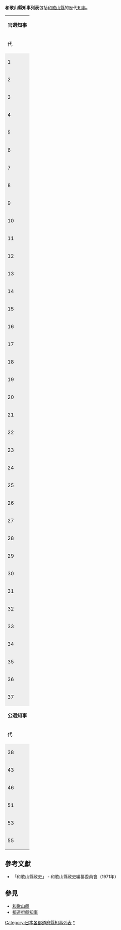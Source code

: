 '''和歌山縣知事列表'''包括[[和歌山縣|和歌山縣]]的歴代[[知事|知事]]。

{| class="wikitable" style="text-align:center" border="1" frame="box" rules="all" cellspacing="0" cellpadding="3"
|colspan="8" bgcolor="#99FFFF"|'''官選知事'''
|-
! 代
! 人
! 姓名
! style="width:8em"|在職時間
! 期
! 出身地
! 學職歷　
! 備注
|-
! style="background:#eee"|1
|1
|[[津田正臣|津田正臣]]
|1871年11月25日<br />- 1872年1月25日
|
|[[和歌山藩|和歌山藩]]
|[[和歌山縣|和歌山縣]][[參事|大參事]]
|
|-
! style="background:#eee"|2
|2
|[[北島秀朝|北島秀朝]]
|1872年1月25日<br />- 1873年10月13日
|
|[[水戶藩|水戶藩]]
|[[東京府|東京府]]大參事
|
|-
! style="background:#eee"|3
|3
|[[神山郡廉|神山郡廉]]
|1873年10月13日<br />- 1883年10月20日
|
|[[高知藩|高知藩]]
|[[島根縣|島根縣]][[權令|權令]]
|
|-
! style="background:#eee"|4
|4
|[[松本鼎|松本鼎]]
|1883年10月20日<br />- 1889年12月26日
|
|[[長州藩|長州藩]]
|和歌山縣[[書記官|大書記官]]
|
|-
! style="background:#eee"|5
|5
|[[石井忠亮|石井忠亮]]
|1889年12月26日<br />- 1891年4月9日
|
|[[佐賀藩|佐賀藩]]
|[[元老院_(日本)|元老院]][[議員|議員]]
|
|-
! style="background:#eee"|6
|6
|[[千田貞暁|千田貞暁]]
|1891年4月9日<br />- 1892年1月15日
|
|[[薩摩藩|薩摩藩]]
|[[新潟縣|新潟縣]][[知事|知事]]
|
|-
! style="background:#eee"|7
|7
|[[沖守固|沖守固]]
|1892年1月15日<br />- 1897年4月7日
|
|[[江戶|江戶]]
|
|
|-
! style="background:#eee"|8
|8
|[[久保田貫一|久保田貫一]]
|1897年4月7日<br />- 1898年10月8日
|
|[[兵庫縣|兵庫縣]]
|原[[埼玉縣知事|埼玉縣知事]]
|
|-
! style="background:#eee"|9
|9
|[[野村政明|野村政明]]
|1898年10月8日<br />- 1899年4月7日
|
|薩摩藩
|[[台灣|台灣]]事務局長
|
|-
! style="background:#eee"|10
|10
|[[小倉久|小倉久]]
|1899年4月7日<br />- 1900年10月25日
|
|[[沼田藩|沼田藩]]
|[[内務省_(日本)|内務省]][[警保局|警保局長]]
|
|-
! style="background:#eee"|11
|11
|[[椿蓁一郎|椿蓁一郎]]
|1900年10月25日<br />- 1903年6月29日
|
|[[桑名藩|桑名藩]]
|和歌山縣[[書記官|書記官]]
|
|-
! style="background:#eee"|12
|12
|[[清棲家教|清棲家教]]
|1903年6月29日<br />- 1907年1月11日
|
|[[京都|京都]]
|[[茨城縣知事|茨城縣知事]]
|[[伏見宮邦家親王|伏見宮邦家親王]]之子
|-
! style="background:#eee"|13
|13
|[[伊澤多喜男|伊澤多喜男]]
|1907年1月11日<br />- 1909年7月30日
|
|[[長野縣|長野縣]]
|[[警視|警視]]
|
|-
! style="background:#eee"|14
|14
|[[川上親晴|川上親晴]]
|1909年7月30日<br />- 1911年9月4日
|
|薩摩藩
|[[富山縣知事|富山縣知事]]
|
|-
! style="background:#eee"|15
|15
|[[川村竹治|川村竹治]]
|1911年9月4日<br />- 1914年6月9日
|
|[[秋田縣|秋田縣]]
|[[台灣總督府|台灣總督府]]内務局長
|
|-
! style="background:#eee"|16
|16
|[[鹿子木小五郎|鹿子木小五郎]]
|1914年6月9日<br />- 1917年12月17日
|
|東京府
|[[香川縣|香川縣]]知事
|
|-
! style="background:#eee"|17
|17
|[[池松時和|池松時和]]
|1917年12月17日<br />- 1920年2月3日
|
|[[鹿兒島縣|鹿兒島縣]]
|[[滋賀縣|滋賀縣]]知事
|
|-
! style="background:#eee"|18
|18
|[[小原新三|小原新三]]
|1920年2月3日<br />- 1923年6月6日
|
|東京府
|[[朝鮮總督府|朝鮮總督府]]農商工部長官
|
|-
! style="background:#eee"|19
|19
|[[佐竹義文|佐竹義文]]
|1923年6月6日<br />- 1924年6月24日
|
|東京府
|香川縣知事
|
|-
! style="background:#eee"|20
|20
|[[長谷川久一|長谷川久一]]
|1924年6月24日<br />- 1927年3月22日
|
|[[佐賀縣|佐賀縣]]
|[[石川縣|石川縣]]知事
|
|-
! style="background:#eee"|21
|21
|[[清水德太郎|清水德太郎]]
|1927年3月22日<br />- 5月17日
|
|[[富山縣|富山縣]]
|[[山形縣|山形縣]]内務部長
|
|-
! style="background:#eee"|22
|22
|[[宮脇梅吉|宮脇梅吉]]
|1927年5月17日<br />- 11月17日
|
|香川縣
|石川縣内務部長
|
|-
! style="background:#eee"|23
|23
|[[野手耐|野手耐]]
|1927年11月7日<br />- 1929年7月5日
|
|[[茨城縣|茨城縣]]
|[[埼玉縣|埼玉縣]]知事
|
|-
! style="background:#eee"|24
|24
|[[友部泉藏|友部泉藏]]
|1929年7月5日<br />- 1930年8月26日
|
|
|内務省警保局保安課長
|
|-
! style="background:#eee"|25
|25
|[[藏原敏捷|藏原敏捷]]
|1930年8月26日<br />- 1931年12月18日
|
|[[熊本縣|熊本縣]]
|[[大阪府|大阪府]][[市警察部|警察部長]]
|
|-
! style="background:#eee"|26
|26
|[[唐澤俊樹|唐澤俊樹]]
|1931年12月18日<br />- 1932年6月28日
|
|長野縣
|内務省保安課長
|
|-
! style="background:#eee"|27
|27
|[[清水良策|清水良策]]
|1932年6月28日<br />- 1934年11月10日
|
|石川縣
|[[静岡縣|静岡縣]]内務部長
|
|-
! style="background:#eee"|28
|28
|[[藤岡長和|藤岡長和]]
|1934年11月10日<br />- 1936年4月22日
|
|[[奈良縣|奈良縣]]
|佐賀縣知事
|
|-
! style="background:#eee"|29
|29
|[[吉永時次|吉永時次]]
|1936年4月22日<br />- 1939年1月11日
|
|[[岡山縣|岡山縣]]
|兵庫縣警察部長
|
|-
! style="background:#eee"|30
|30
|[[清水重夫|清水重夫]]
|1939年1月11日<br />- 1940年10月15日
|
|埼玉縣
|内務省保安課長
|
|-
! style="background:#eee"|31
|31
|[[今松治郎|今松治郎]]
|1940年10月15日<br />- 1941年10月20日
|
|[[愛媛縣|愛媛縣]]
|[[北海道|北海道]]土木部長
|
|-
! style="background:#eee"|32
|32
|[[廣瀨永造|廣瀨永造]]
|1941年10月20日<br />- 1944年8月1日
|
|兵庫縣
|[[警視廳|警視廳]]警察部長
|
|-
! style="background:#eee"|33
|33
|[[小林千秋|小林千秋]]
|1944年8月1日<br />- 1945年10月27日
|
|東京府
|内務省會計課長
|
|-
! style="background:#eee"|34
|34
|[[小池卯一郎|小池卯一郎]]
|1945年10月27日<br />- 1946年1月25日
|
|[[福井縣|福井縣]]
|[[北支發開株式會社|北支發開株式會社]]理事
|
|-
! style="background:#eee"|35
|35
|[[金井正夫|金井正夫]]
|1946年1月25日<br />- 6月8日
|
|鹿兒島縣
|[[日本眾議院議員|眾議院議員]]
|
|-
! style="background:#eee"|36
|36
|[[川上和吉|川上和吉]]
|1946年6月8日<br />- 1947年2月2日
|
|[[大阪府|大阪府]]
|[[厚生省|厚生省]][[健康局|醫療局]]次長
|
|-
! style="background:#eee"|37
|37
|[[高橋良麿|高橋良麿]]
|1947年2月2日<br />- 4月15日
|
|[[大分縣|大分縣]]
|[[京都府|京都府]]警察部長
|
|-
|colspan="8" bgcolor="#99FFFF"|'''公選知事'''
|-
! 代
! 人
! 姓名
! style="width:8em"|在職時間
! 期
! 出身地
! 學職歷　
! 備注
|-
! style="background:#eee"|38
|38
|[[小野真次|小野真次]]
|1947年4月19日<br />- 1967年4月22日
|5
|和歌山縣
|眾議院議員
|
|-
! style="background:#eee"|43
|39
|[[大橋正雄|大橋正雄]]
|1967年4月23日<br />- 1975年10月4日
|3
|和歌山縣
|和歌山縣副知事
|任內逝世
|-
! style="background:#eee"|46
|40
|[[假谷志良|假谷志良]]
|1975年11月23日<br />- 1995年11月22日
|5
|和歌山縣
|和歌山縣副知事
|
|-
! style="background:#eee"|51
|41
|[[西口勇|西口勇]]
|1995年11月23日<br />- 2000年7月13日
|2
|和歌山縣
|[[和歌山縣立田邊中學校、高等學校|旧制 田邊商業學校]]
|
|-
! style="background:#eee"|53
|42
|[[木村良樹|木村良樹]]
|2000年9月3日<br />- 2006年12月2日
|2
|大阪府
|[[京都大學|京都大學]]法學部畢業<br>大阪府副知事
|任內辭職
|-
! style="background:#eee"|55
|43
|[[仁坂吉伸|仁坂吉伸]]
|2006年12月17日<br />- 現任
|3
|和歌山縣
|[[東京大學|東京大學]]經濟學部畢業<br>日本駐[[文萊|文萊]]大使
|
|}

== 參考文獻 ==
*「和歌山縣政史」 - 和歌山縣政史編纂委員會（1971年）

==參見==
*[[和歌山縣|和歌山縣]]
*[[都道府縣知事|都道府縣知事]]
{{和歌山縣知事}}
{{都道府縣別|[[:Category:都道府縣知事列表|日本的都道府縣知事列表]]|知事列表|state = collapsed}}

[[Category:日本各都道府縣知事列表|Category:日本各都道府縣知事列表]]
[[Category:和歌山縣知事|*]]